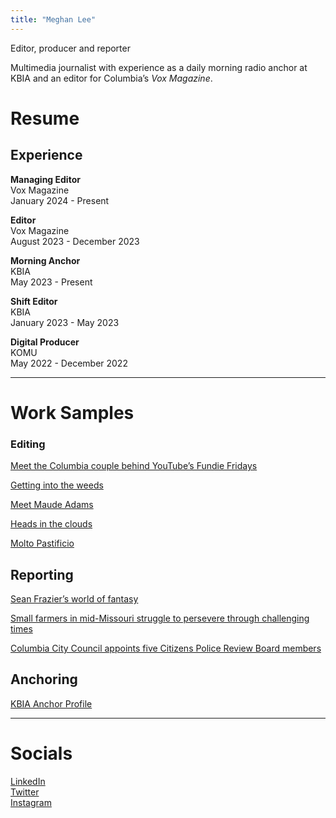 ```yaml
---
title: "Meghan Lee"
---
```


Editor, producer and reporter

Multimedia journalist with experience as a daily morning radio anchor at KBIA and an editor for Columbia's *Vox Magazine*.


# Resume


## Experience  
**Managing Editor**  
Vox Magazine  
January 2024 - Present 

**Editor**  
Vox Magazine  
August 2023 - December 2023 

**Morning Anchor**  
KBIA  
May 2023 - Present 

**Shift Editor**  
KBIA  
January 2023 - May 2023 

**Digital Producer**  
KOMU  
May 2022 - December 2022 

***

# Work Samples  

### Editing

[Meet the Columbia couple behind YouTube's Fundie Fridays](https://www.voxmagazine.com/news/fundie-fridays-youtube-duggar-documentary/article_3f273266-9b8e-11ee-ab78-13e0c1c8b16b.html)

[Getting into the weeds](https://www.voxmagazine.com/news/missouri-marijuana-cannabis-weed-regulations/article_badaf456-921f-11ee-a27a-278f0c7c2d80.html)

[Meet Maude Adams](https://www.voxmagazine.com/arts/meet-maude-adams-broadway-stephens-college/article_633eaa1a-7809-11ee-b239-930b34aecf99.html)

[Heads in the clouds](https://www.voxmagazine.com/features/online/columbia-paramotoring-sport-gains-popularity/article_b98e68fc-53e6-11ee-8896-87a74482a143.html)

[Molto Pastificio](https://www.voxmagazine.com/food/molto-pastificio-pop-up-pasta-shop/article_a8a6ad1c-58fd-11ee-b2f7-6bbfaed3f521.html)

## Reporting

[Sean Frazier's world of fantasy](https://www.voxmagazine.com/arts/books/monsters-magic-fantasy-literature-mage-breaker-sean-frazier/article_d8c90918-d8a1-11ed-a02f-8319f2d8363e.html)

[Small farmers in mid-Missouri struggle to persevere through challenging times](https://www.columbiamissourian.com/special_section/spotlight/small-farmers-in-mid-missouri-struggle-to-persevere-through-challenging-times/article_159e3844-cafd-11ec-8a7a-73f230203689.html)

[Columbia City Council appoints five Citizens Police Review Board members](https://www.komu.com/news/midmissourinews/columbia-city-council-appoints-five-citizens-police-review-board-members/article_463aad60-4e89-11ed-b6ff-13e4e5b8833c.html)

## Anchoring

[KBIA Anchor Profile](https://www.kbia.org/people/meghan-lee)

***

# Socials

[LinkedIn](https://www.linkedin.com/in/meghan-lee-11a0561a4/)  
[Twitter](https://twitter.com/meghanlee_pdf)  
[Instagram](https://www.instagram.com/meghanlee.pdf/)
